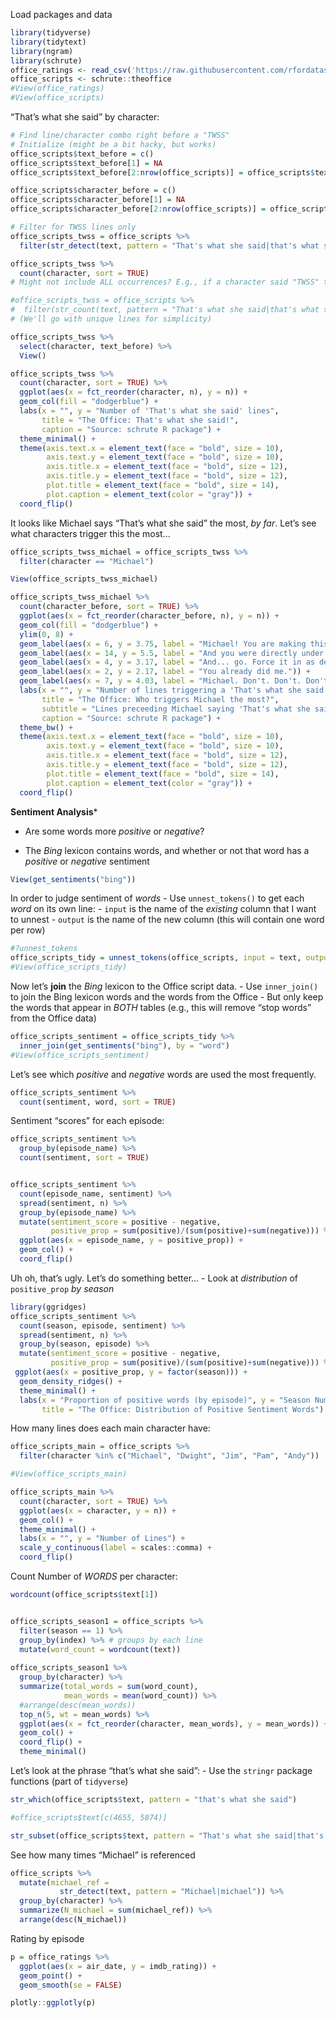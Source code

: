 Load packages and data
```r
library(tidyverse)
library(tidytext)
library(ngram)
library(schrute)
office_ratings <- read_csv('https://raw.githubusercontent.com/rfordatascience/tidytuesday/master/data/2020/2020-03-17/office_ratings.csv')
office_scripts <- schrute::theoffice
#View(office_ratings)
#View(office_scripts)
```

"That's what she said" by character:
```r
# Find line/character combo right before a "TWSS"
# Initialize (might be a bit hacky, but works)
office_scripts$text_before = c()
office_scripts$text_before[1] = NA
office_scripts$text_before[2:nrow(office_scripts)] = office_scripts$text[1:(nrow(office_scripts)-1)]

office_scripts$character_before = c()
office_scripts$character_before[1] = NA
office_scripts$character_before[2:nrow(office_scripts)] = office_scripts$character[1:(nrow(office_scripts)-1)]

# Filter for TWSS lines only 
office_scripts_twss = office_scripts %>%
  filter(str_detect(text, pattern = "That's what she said|that's what she said"))

office_scripts_twss %>%
  count(character, sort = TRUE)
# Might not include ALL occurrences? E.g., if a character said "TWSS" twice in a single line...

#office_scripts_twss = office_scripts %>%
#  filter(str_count(text, pattern = "That's what she said|that's what she said") > 0)
# (We'll go with unique lines for simplicity)

office_scripts_twss %>%
  select(character, text_before) %>% 
  View()

office_scripts_twss %>%
  count(character, sort = TRUE) %>%
  ggplot(aes(x = fct_reorder(character, n), y = n)) + 
  geom_col(fill = "dodgerblue") + 
  labs(x = "", y = "Number of 'That's what she said' lines", 
       title = "The Office: That's what she said!", 
       caption = "Source: schrute R package") + 
  theme_minimal() + 
  theme(axis.text.x = element_text(face = "bold", size = 10), 
        axis.text.y = element_text(face = "bold", size = 10), 
        axis.title.x = element_text(face = "bold", size = 12), 
        axis.title.y = element_text(face = "bold", size = 12), 
        plot.title = element_text(face = "bold", size = 14), 
        plot.caption = element_text(color = "gray")) + 
  coord_flip()
```

It looks like Michael says "That's what she said" the most, *by far*. Let's see what characters trigger this the most...
```r
office_scripts_twss_michael = office_scripts_twss %>%
  filter(character == "Michael")

View(office_scripts_twss_michael)

office_scripts_twss_michael %>%
  count(character_before, sort = TRUE) %>%
  ggplot(aes(x = fct_reorder(character_before, n), y = n)) + 
  geom_col(fill = "dodgerblue") +
  ylim(0, 8) +
  geom_label(aes(x = 6, y = 3.75, label = "Michael! You are making this harder than it has to be.")) +
  geom_label(aes(x = 14, y = 5.5, label = "And you were directly under her the entire time?")) +
  geom_label(aes(x = 4, y = 3.17, label = "And... go. Force it in as deep as you can.")) +
  geom_label(aes(x = 2, y = 2.17, label = "You already did me.")) +
  geom_label(aes(x = 7, y = 4.03, label = "Michael. Don't. Don't. Don't make it harder than it has to be.")) + 
  labs(x = "", y = "Number of lines triggering a 'That's what she said'", 
       title = "The Office: Who triggers Michael the most?",
       subtitle = "Lines preceeding Michael saying 'That's what she said'", 
       caption = "Source: schrute R package") + 
  theme_bw() + 
  theme(axis.text.x = element_text(face = "bold", size = 10), 
        axis.text.y = element_text(face = "bold", size = 10), 
        axis.title.x = element_text(face = "bold", size = 12), 
        axis.title.y = element_text(face = "bold", size = 12), 
        plot.title = element_text(face = "bold", size = 14), 
        plot.caption = element_text(color = "gray")) + 
  coord_flip()
```

**Sentiment Analysis***

- Are some words more *positive* or *negative*?

- The *Bing* lexicon contains words, and whether or not that word has a *positive* or *negative* sentiment
```r
View(get_sentiments("bing"))
```

In order to judge sentiment of *words*
- Use `unnest_tokens()` to get each *word* on its own line:
- `input` is the name of the *existing* column that I want to unnest
- `output` is the name of the new column (this will contain one word per row)
```r
#?unnest_tokens
office_scripts_tidy = unnest_tokens(office_scripts, input = text, output = word)
#View(office_scripts_tidy)
```

Now let's **join** the *Bing* lexicon to the Office script data. 
- Use `inner_join()` to join the Bing lexicon words and the words from the Office
- But only keep the words that appear in *BOTH* tables (e.g., this will remove "stop words" from the Office data)
```r
office_scripts_sentiment = office_scripts_tidy %>%
  inner_join(get_sentiments("bing"), by = "word")
#View(office_scripts_sentiment)
```

Let's see which *positive* and *negative* words are used the most frequently. 
```r
office_scripts_sentiment %>%
  count(sentiment, word, sort = TRUE)
```

Sentiment "scores" for each episode:
```r
office_scripts_sentiment %>%
  group_by(episode_name) %>%
  count(sentiment, sort = TRUE) 


office_scripts_sentiment %>%
  count(episode_name, sentiment) %>%
  spread(sentiment, n) %>%
  group_by(episode_name) %>%
  mutate(sentiment_score = positive - negative, 
         positive_prop = sum(positive)/(sum(positive)+sum(negative))) %>%
  ggplot(aes(x = episode_name, y = positive_prop)) + 
  geom_col() + 
  coord_flip()
```

Uh oh, that's ugly. Let's do something better...
- Look at *distribution* of `positive_prop` *by season*
```r
library(ggridges)
office_scripts_sentiment %>%
  count(season, episode, sentiment) %>%
  spread(sentiment, n) %>%
  group_by(season, episode) %>%
  mutate(sentiment_score = positive - negative, 
         positive_prop = sum(positive)/(sum(positive)+sum(negative))) %>%
 ggplot(aes(x = positive_prop, y = factor(season))) + 
  geom_density_ridges() + 
  theme_minimal() + 
  labs(x = "Proportion of positive words (by episode)", y = "Season Number", 
       title = "The Office: Distribution of Positive Sentiment Words")
```



















How many lines does each main character have:
```r
office_scripts_main = office_scripts %>%
  filter(character %in% c("Michael", "Dwight", "Jim", "Pam", "Andy"))

#View(office_scripts_main)

office_scripts_main %>%
  count(character, sort = TRUE) %>%
  ggplot(aes(x = character, y = n)) + 
  geom_col() + 
  theme_minimal() + 
  labs(x = "", y = "Number of Lines") +
  scale_y_continuous(label = scales::comma) +
  coord_flip() 
```

Count Number of *WORDS* per character:
```r
wordcount(office_scripts$text[1])


office_scripts_season1 = office_scripts %>%
  filter(season == 1) %>%
  group_by(index) %>% # groups by each line
  mutate(word_count = wordcount(text))
  
office_scripts_season1 %>%
  group_by(character) %>%
  summarize(total_words = sum(word_count), 
            mean_words = mean(word_count)) %>%
  #arrange(desc(mean_words))
  top_n(5, wt = mean_words) %>%
  ggplot(aes(x = fct_reorder(character, mean_words), y = mean_words)) + 
  geom_col() + 
  coord_flip() + 
  theme_minimal()
```


Let's look at the phrase "that's what she said":
- Use the `stringr` package functions (part of `tidyverse`)
```r
str_which(office_scripts$text, pattern = "that's what she said")

#office_scripts$text[c(4655, 5874)]

str_subset(office_scripts$text, pattern = "That's what she said|that's what she said")
```

See how many times "Michael" is referenced
```r
office_scripts %>%
  mutate(michael_ref = 
           str_detect(text, pattern = "Michael|michael")) %>%
  group_by(character) %>%
  summarize(N_michael = sum(michael_ref)) %>%
  arrange(desc(N_michael)) 
```

Rating by episode
```r
p = office_ratings %>%
  ggplot(aes(x = air_date, y = imdb_rating)) + 
  geom_point() + 
  geom_smooth(se = FALSE)

plotly::ggplotly(p)
```

